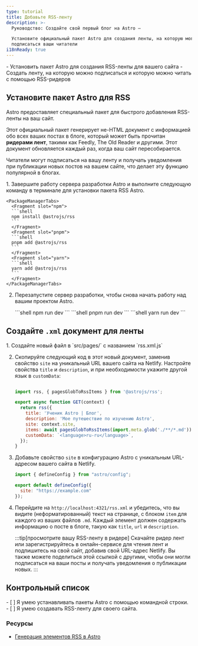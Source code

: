 ```yaml
---
type: tutorial
title: Добавьте RSS-ленту
description: >-
  Руководство: Создайте свой первый блог на Astro —

  Установите официальный пакет Astro для создания ленты, на которую могут
  подписаться ваши читатели
i18nReady: true
---
```


<PreCheck>
  - Установить пакет Astro для создания RSS-ленты для вашего сайта
  - Создать ленту, на которую можно подписаться и которую можно читать с помощью RSS-ридеров
</PreCheck>

## Установите пакет Astro для RSS

Astro предоставляет специальный пакет для быстрого добавления RSS-ленты на ваш сайт.

Этот официальный пакет генерирует не-HTML документ с информацией обо всех ваших постах в блоге, который может быть прочитан **ридерами лент**, такими как Feedly, The Old Reader и другими. Этот документ обновляется каждый раз, когда ваш сайт пересобирается.

Читатели могут подписаться на вашу ленту и получать уведомления при публикации новых постов на вашем сайте, что делает эту функцию популярной в блогах.

<Steps>
1. Завершите работу сервера разработки Astro и выполните следующую команду в терминале для установки пакета RSS Astro.

    <PackageManagerTabs>
      <Fragment slot="npm">
      ```shell
      npm install @astrojs/rss
      ```
      </Fragment>
      <Fragment slot="pnpm">
      ```shell
      pnpm add @astrojs/rss
      ```
      </Fragment>
      <Fragment slot="yarn">
      ```shell
      yarn add @astrojs/rss
      ```
      </Fragment>
    </PackageManagerTabs>

2. Перезапустите сервер разработки, чтобы снова начать работу над вашим проектом Astro.

    <PackageManagerTabs>
      <Fragment slot="npm">
      ```shell
      npm run dev
      ```
      </Fragment>
      <Fragment slot="pnpm">
      ```shell
      pnpm run dev
      ```
      </Fragment>
      <Fragment slot="yarn">
      ```shell
      yarn run dev
      ```
      </Fragment>
    </PackageManagerTabs>
</Steps>

## Создайте `.xml` документ для ленты

<Steps>
1. Создайте новый файл в `src/pages/` с названием `rss.xml.js`

2. Скопируйте следующий код в этот новый документ, заменив свойство `site` на уникальный URL вашего сайта на Netlify. Настройте свойства `title` и `description`, и при необходимости укажите другой язык в `customData`:

    ```js title="src/pages/rss.xml.js"

    import rss, { pagesGlobToRssItems } from '@astrojs/rss';

    export async function GET(context) {
      return rss({
        title: 'Ученик Astro | Блог',
        description: 'Мое путешествие по изучению Astro',
        site: context.site,
        items: await pagesGlobToRssItems(import.meta.glob('./**/*.md')),
        customData: `<language>ru-ru</language>`,
      });
    }
    ```

3. Добавьте свойство `site` в конфигурацию Astro с уникальным URL-адресом вашего сайта в Netlify.

    ```js title="astro.config.mjs" ins={4}
    import { defineConfig } from "astro/config";

    export default defineConfig({
      site: "https://example.com"
    });
    ```

4. Перейдите на `http://localhost:4321/rss.xml` и убедитесь, что вы видите (неформатированный) текст на странице, с блоком `item` для каждого из ваших файлов `.md`. Каждый элемент должен содержать информацию о посте в блоге, такую как `title`, `url` и `description`.

    :::tip[просмотрите вашу RSS-ленту в ридере]
    Скачайте ридер лент или зарегистрируйтесь в онлайн-сервисе для чтения лент и подпишитесь на свой сайт, добавив свой URL-адрес Netlify. Вы также можете поделиться этой ссылкой с другими, чтобы они могли подписаться на ваши посты и получать уведомления о публикации новых.
    :::

</Steps>

<Box icon="check-list">

## Контрольный список

<Checklist>
- [ ] Я умею устанавливать пакеты Astro с помощью командной строки.
- [ ] Я умею создавать RSS-ленту для своего сайта.
</Checklist>
</Box>

### Ресурсы

- [Генерация элементов RSS в Astro](/ru/recipes/rss/#using-glob-imports)
